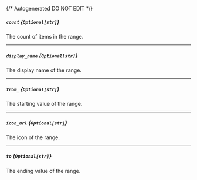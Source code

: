 {/* Autogenerated DO NOT EDIT  */}
##### `count` *{`Optional[str]`}*
The count of items in the range.

---
##### `display_name` *{`Optional[str]`}*
The display name of the range.

---
##### `from_` *{`Optional[str]`}*
The starting value of the range.

---
##### `icon_url` *{`Optional[str]`}*
The icon of the range.

---
##### `to` *{`Optional[str]`}*
The ending value of the range.

